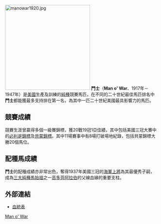 {{multiple issues|
{{expert|time=2018-11-12T02:32:40+00:00}}
{{Expand language|1=en|time=2021-03-18T14:08:05+00:00}}
{{Unreferenced|time=2021-03-18T14:08:05+00:00}}
}}
[[File:manowar1920.jpg|280px]]
'''鬥士'''（'''Man o' War'''、1917年－1947年）是[[美國|美國]]生產及訓練的[[純種馬|純種]]競賽馬匹，在不同的二十世紀最佳馬匹排名中'''鬥士'''都能獲最多支持排在第一名，為其中一匹二十世紀美國最具影響力的馬匹。

==競賽成績==
競賽生涯曾贏得多個一級賽錦標，獲20戰19冠1亞佳績，其中包括美國三冠大賽中的[[必利是錦標|必利是錦標]]及[[貝蒙錦標|貝蒙錦標]]。其中11場賽事中有8場打破場地紀錄，包括貝蒙錦標大勝20個馬位。

==配種馬成績==
'''鬥士'''的配種成績亦非常出色，奪得1937年美國三冠的[[海軍上將_(馬)|海軍上將]]為其最優秀子嗣，成為[[三大始祖_(純種馬)|三大純種馬始祖]]之一[[高多芬阿拉伯|高多芬阿拉伯]]的父線血緣的重要支柱。

==外部連結==
*[http://www.pedigreequery.com/man+o+war 血統表]

[[Category:競賽馬匹|Man o' War]]